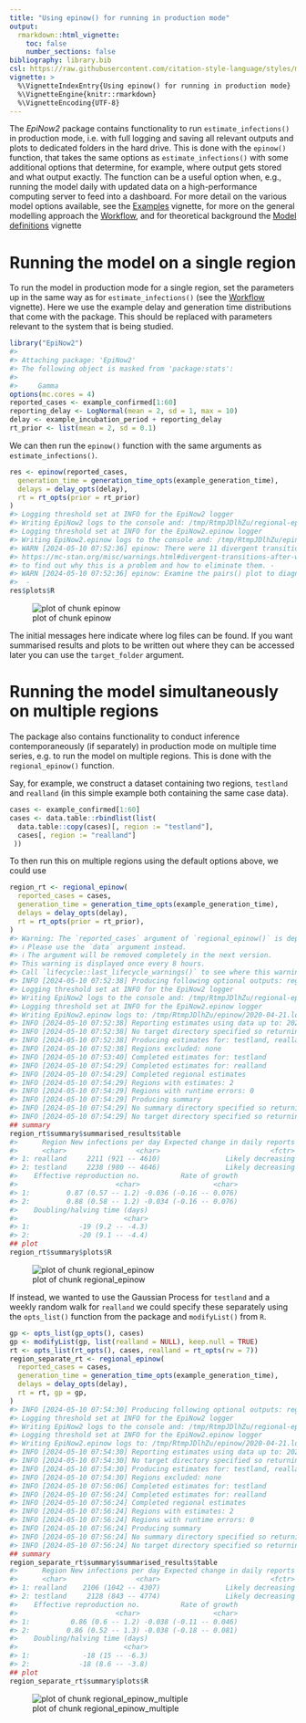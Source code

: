 ```yaml
---
title: "Using epinow() for running in production mode"
output:
  rmarkdown::html_vignette:
    toc: false
    number_sections: false
bibliography: library.bib
csl: https://raw.githubusercontent.com/citation-style-language/styles/master/apa-numeric-superscript-brackets.csl
vignette: >
  %\VignetteIndexEntry{Using epinow() for running in production mode}
  %\VignetteEngine{knitr::rmarkdown}
  %\VignetteEncoding{UTF-8}
---
```




The _EpiNow2_ package contains functionality to run `estimate_infections()` in production mode, i.e. with full logging and saving all relevant outputs and plots to dedicated folders in the hard drive.
This is done with the `epinow()` function, that takes the same options as `estimate_infections()` with some additional options that determine, for example, where output gets stored and what output exactly.
The function can be a useful option when, e.g., running the model daily with updated data on a high-performance computing server to feed into a dashboard.
For more detail on the various model options available, see the [Examples](estimate_infections_options.html) vignette, for more on the general modelling approach the [Workflow](estimate_infections_workflow.html), and for theoretical background the [Model definitions](estimate_infections.html) vignette

# Running the model on a single region

To run the model in production mode for a single region, set the parameters up in the same way as for `estimate_infections()` (see the [Workflow](estimate_infections_workflow.html) vignette).
Here we use the example delay and generation time distributions that come with the package.
This should be replaced with parameters relevant to the system that is being studied.


```r
library("EpiNow2")
#> 
#> Attaching package: 'EpiNow2'
#> The following object is masked from 'package:stats':
#> 
#>     Gamma
options(mc.cores = 4)
reported_cases <- example_confirmed[1:60]
reporting_delay <- LogNormal(mean = 2, sd = 1, max = 10)
delay <- example_incubation_period + reporting_delay
rt_prior <- list(mean = 2, sd = 0.1)
```

We can then run the `epinow()` function with the same arguments as `estimate_infections()`.


```r
res <- epinow(reported_cases,
  generation_time = generation_time_opts(example_generation_time),
  delays = delay_opts(delay),
  rt = rt_opts(prior = rt_prior)
)
#> Logging threshold set at INFO for the EpiNow2 logger
#> Writing EpiNow2 logs to the console and: /tmp/RtmpJDlhZu/regional-epinow/2020-04-21.log
#> Logging threshold set at INFO for the EpiNow2.epinow logger
#> Writing EpiNow2.epinow logs to the console and: /tmp/RtmpJDlhZu/epinow/2020-04-21.log
#> WARN [2024-05-10 07:52:36] epinow: There were 11 divergent transitions after warmup. See
#> https://mc-stan.org/misc/warnings.html#divergent-transitions-after-warmup
#> to find out why this is a problem and how to eliminate them. - 
#> WARN [2024-05-10 07:52:36] epinow: Examine the pairs() plot to diagnose sampling problems
#>  -
res$plots$R
```

![plot of chunk epinow](epinow-epinow-1.png)

The initial messages here indicate where log files can be found.
If you want summarised results and plots to be written out where they can be accessed later you can use the `target_folder` argument.

# Running the model simultaneously on multiple regions

The package also contains functionality to conduct inference contemporaneously (if separately) in production mode on multiple time series, e.g. to run the model on multiple regions.
This is done with the `regional_epinow()` function.

Say, for example, we construct a dataset containing two regions, `testland` and `realland` (in this simple example both containing the same case data).


```r
cases <- example_confirmed[1:60]
cases <- data.table::rbindlist(list(
  data.table::copy(cases)[, region := "testland"],
  cases[, region := "realland"]
 ))
```

To then run this on multiple regions using the default options above, we could use


```r
region_rt <- regional_epinow(
  reported_cases = cases,
  generation_time = generation_time_opts(example_generation_time),
  delays = delay_opts(delay),
  rt = rt_opts(prior = rt_prior),
)
#> Warning: The `reported_cases` argument of `regional_epinow()` is deprecated as of EpiNow2 1.5.0.
#> ℹ Please use the `data` argument instead.
#> ℹ The argument will be removed completely in the next version.
#> This warning is displayed once every 8 hours.
#> Call `lifecycle::last_lifecycle_warnings()` to see where this warning was generated.
#> INFO [2024-05-10 07:52:38] Producing following optional outputs: regions, summary, samples, plots, latest
#> Logging threshold set at INFO for the EpiNow2 logger
#> Writing EpiNow2 logs to the console and: /tmp/RtmpJDlhZu/regional-epinow/2020-04-21.log
#> Logging threshold set at INFO for the EpiNow2.epinow logger
#> Writing EpiNow2.epinow logs to: /tmp/RtmpJDlhZu/epinow/2020-04-21.log
#> INFO [2024-05-10 07:52:38] Reporting estimates using data up to: 2020-04-21
#> INFO [2024-05-10 07:52:38] No target directory specified so returning output
#> INFO [2024-05-10 07:52:38] Producing estimates for: testland, realland
#> INFO [2024-05-10 07:52:38] Regions excluded: none
#> INFO [2024-05-10 07:53:40] Completed estimates for: testland
#> INFO [2024-05-10 07:54:29] Completed estimates for: realland
#> INFO [2024-05-10 07:54:29] Completed regional estimates
#> INFO [2024-05-10 07:54:29] Regions with estimates: 2
#> INFO [2024-05-10 07:54:29] Regions with runtime errors: 0
#> INFO [2024-05-10 07:54:29] Producing summary
#> INFO [2024-05-10 07:54:29] No summary directory specified so returning summary output
#> INFO [2024-05-10 07:54:29] No target directory specified so returning timings
## summary
region_rt$summary$summarised_results$table
#>      Region New infections per day Expected change in daily reports
#>      <char>                 <char>                           <fctr>
#> 1: realland     2211 (921 -- 4610)                Likely decreasing
#> 2: testland     2238 (980 -- 4646)                Likely decreasing
#>    Effective reproduction no.          Rate of growth
#>                        <char>                  <char>
#> 1:         0.87 (0.57 -- 1.2) -0.036 (-0.16 -- 0.076)
#> 2:         0.88 (0.58 -- 1.2) -0.034 (-0.16 -- 0.076)
#>    Doubling/halving time (days)
#>                          <char>
#> 1:            -19 (9.2 -- -4.3)
#> 2:            -20 (9.1 -- -4.4)
## plot
region_rt$summary$plots$R
```

![plot of chunk regional_epinow](epinow-regional_epinow-1.png)

If instead, we wanted to use the Gaussian Process for `testland` and a weekly random walk for `realland` we could specify these separately using the `opts_list()` function from the package and `modifyList()` from `R`.


```r
gp <- opts_list(gp_opts(), cases)
gp <- modifyList(gp, list(realland = NULL), keep.null = TRUE)
rt <- opts_list(rt_opts(), cases, realland = rt_opts(rw = 7))
region_separate_rt <- regional_epinow(
  reported_cases = cases,
  generation_time = generation_time_opts(example_generation_time),
  delays = delay_opts(delay),
  rt = rt, gp = gp,
)
#> INFO [2024-05-10 07:54:30] Producing following optional outputs: regions, summary, samples, plots, latest
#> Logging threshold set at INFO for the EpiNow2 logger
#> Writing EpiNow2 logs to the console and: /tmp/RtmpJDlhZu/regional-epinow/2020-04-21.log
#> Logging threshold set at INFO for the EpiNow2.epinow logger
#> Writing EpiNow2.epinow logs to: /tmp/RtmpJDlhZu/epinow/2020-04-21.log
#> INFO [2024-05-10 07:54:30] Reporting estimates using data up to: 2020-04-21
#> INFO [2024-05-10 07:54:30] No target directory specified so returning output
#> INFO [2024-05-10 07:54:30] Producing estimates for: testland, realland
#> INFO [2024-05-10 07:54:30] Regions excluded: none
#> INFO [2024-05-10 07:56:06] Completed estimates for: testland
#> INFO [2024-05-10 07:56:24] Completed estimates for: realland
#> INFO [2024-05-10 07:56:24] Completed regional estimates
#> INFO [2024-05-10 07:56:24] Regions with estimates: 2
#> INFO [2024-05-10 07:56:24] Regions with runtime errors: 0
#> INFO [2024-05-10 07:56:24] Producing summary
#> INFO [2024-05-10 07:56:24] No summary directory specified so returning summary output
#> INFO [2024-05-10 07:56:24] No target directory specified so returning timings
## summary
region_separate_rt$summary$summarised_results$table
#>      Region New infections per day Expected change in daily reports
#>      <char>                 <char>                           <fctr>
#> 1: realland    2106 (1042 -- 4307)                Likely decreasing
#> 2: testland     2128 (843 -- 4774)                Likely decreasing
#>    Effective reproduction no.          Rate of growth
#>                        <char>                  <char>
#> 1:          0.86 (0.6 -- 1.2) -0.038 (-0.11 -- 0.046)
#> 2:         0.86 (0.52 -- 1.3) -0.038 (-0.18 -- 0.081)
#>    Doubling/halving time (days)
#>                          <char>
#> 1:             -18 (15 -- -6.3)
#> 2:            -18 (8.6 -- -3.8)
## plot
region_separate_rt$summary$plots$R
```

![plot of chunk regional_epinow_multiple](epinow-regional_epinow_multiple-1.png)

